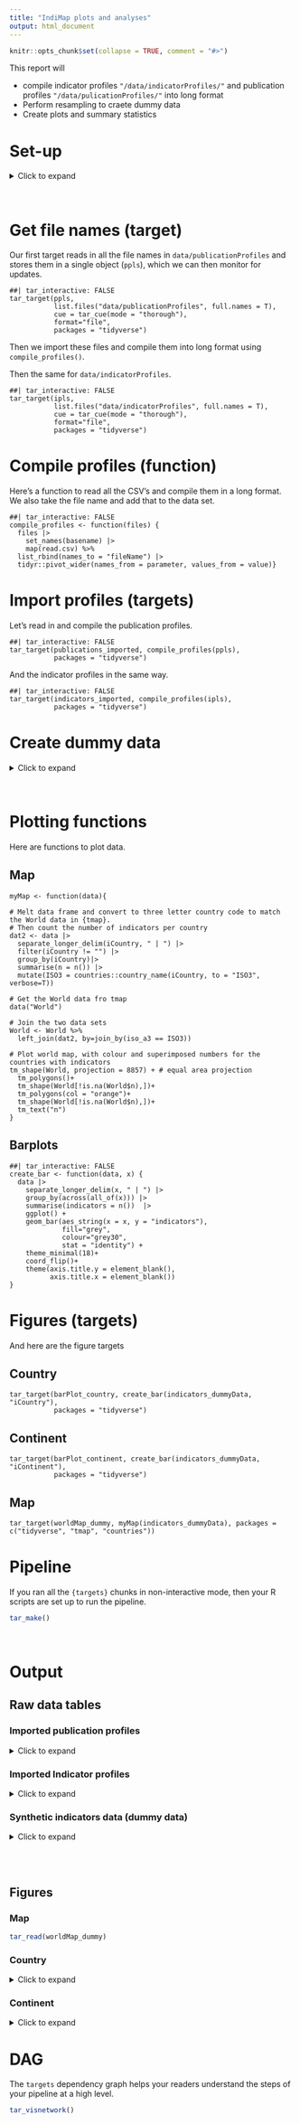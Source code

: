 ```yaml
---
title: "IndiMap plots and analyses"
output: html_document
---
```


```r
knitr::opts_chunk$set(collapse = TRUE, comment = "#>")
```

This report will

- compile indicator profiles `"/data/indicatorProfiles/"` and publication profiles `"/data/pulicationProfiles/"` into long format
- Perform resampling to craete dummy data
- Create plots and summary statistics


<!-- Target Markdown is a powerful R Markdown interface for reproducible analysis pipelines, and the chapter at https://books.ropensci.org/targets/markdown.html walks through it in detail. This R Markdown report the example from the chapter. Try it out in both interactive and non-interactive modes, either by running the code chunks in different ways or setting the `tar_interactive` chunk option. -->

# Set-up
<details><summary>Click to expand</summary>

Here are the required packages

```r
install.packages(c("tidyverse", "reactable", "tmap", "countries"))
```


```r
library(targets)
library(tidyverse)
library(tmap)
#library(DT)
library(reactable)
library(countries)
```


```targets
tar_option_set(packages = c("tidyverse", "dplyr", "purrr", "readr", "tidyr", "ggplot2", "tmap", "countries")) # I had to mention dplyr, purrr ect even though they are included in tidyverse.
options(tidyverse.quiet = TRUE)
```


```r
#Remove R scripts from previous non-interactive runs
tar_unscript()
#tar_destroy()
```
</details>

</br>



# Get file names (target)
Our first target reads in all the file names in `data/publicationProfiles` and stores them in a single object (`ppls`), which we can then monitor for updates.

```targets
##| tar_interactive: FALSE
tar_target(ppls, 
           list.files("data/publicationProfiles", full.names = T), 
           cue = tar_cue(mode = "thorough"), 
           format="file",
           packages = "tidyverse")
```

Then we import these files and compile them into long format using `compile_profiles()`.

Then the same for `data/indicatorProfiles`.

```targets
##| tar_interactive: FALSE
tar_target(ipls, 
           list.files("data/indicatorProfiles", full.names = T), 
           cue = tar_cue(mode = "thorough"), 
           format="file",
           packages = "tidyverse")
```

# Compile profiles (function)
Here's a function to read all the CSV's and compile them in a long format.
We also take the file name and add that to the data set.

```targets
##| tar_interactive: FALSE
compile_profiles <- function(files) {
  files |>
    set_names(basename) |>
    map(read.csv) %>%
  list_rbind(names_to = "fileName") |>
  tidyr::pivot_wider(names_from = parameter, values_from = value)}
```

# Import profiles (targets)
Let's read in and compile the publication profiles.

```targets
##| tar_interactive: FALSE
tar_target(publications_imported, compile_profiles(ppls),
           packages = "tidyverse")
```

And the indicator profiles in the same way.

```targets
##| tar_interactive: FALSE
tar_target(indicators_imported, compile_profiles(ipls),
           packages = "tidyverse")
```



# Create dummy data
<details><summary>Click to expand</summary>

Let's make a function to re-sample `import_indicators`  and populate a dummy data set which we can use to write generic code with.

First.
There are some columns that have multiple-choice fields separated with `|`.
For the publication profiles it's only pDirective, but this one is not so interesting, so I will ignore this for now.
In the indicator profiles we have:

To scramble these we need a separate approach compared to just re-sampling rows.

Here is a function to take a vector (data frame column) of length x, 
make it longer based on a deliminator to become x+z, 
sample to length of x, 
and sample some again to combine and make multiple choice fields. 


```targets
scramble_mc <- function(x) {
  vector <- x |> 
    as.data.frame() |>
    separate_longer_delim(cols = x, delim=" | ") |>
    distinct()
  long <- sample(vector[,1], 150, replace = T)
  # add some double values
  secondvalue <- sample(long, 20) # in 20 places
  secondvalue <- secondvalue[secondvalue!= ""] # rm blanks
  rows <- sample(1:150, 20, replace = F) # pick random row(vector) positions
  long[rows] <-  paste(long[rows], secondvalue, sep= " | ") # paste second value 
  long <- str_replace(long, "^.[|].", "") # rm leading " | "
  return(long)
  }
```

Now we can use this function inside `mutate(across())`.

```targets
##| tar_interactive: FALSE
scramble <- function(data) {
  #These are the multiple choice (mc) columns
  mc <- c("iContinent", "iCountry", "iET", "dOrigin", "iBiome")
  # resample to get 150 rows
  data[sample(1:nrow(data), 150, replace = T),] |>
    # replace the mc columns
    mutate(across(any_of(mc),scramble_mc))
}

```

```targets
tar_target(indicators_dummyData, scramble(indicators_imported))
```

</details>
</br>

# Plotting functions
Here are functions to plot data.

## Map
```targets

myMap <- function(data){
  
# Melt data frame and convert to three letter country code to match the World data in {tmap}.
# Then count the number of indicators per country
dat2 <- data |>
  separate_longer_delim(iCountry, " | ") |>
  filter(iCountry != "") |>
  group_by(iCountry)|>
  summarise(n = n()) |>
  mutate(ISO3 = countries::country_name(iCountry, to = "ISO3", verbose=T))

# Get the World data fro tmap
data("World")

# Join the two data sets
World <- World %>%
  left_join(dat2, by=join_by(iso_a3 == ISO3))

# Plot world map, with colour and superimposed numbers for the countries with indicators
tm_shape(World, projection = 8857) + # equal area projection
  tm_polygons()+
  tm_shape(World[!is.na(World$n),])+
  tm_polygons(col = "orange")+
  tm_shape(World[!is.na(World$n),])+
  tm_text("n")
}
```
## Barplots
```targets
##| tar_interactive: FALSE
create_bar <- function(data, x) {
  data |>
    separate_longer_delim(x, " | ") |>
    group_by(across(all_of(x))) |>
    summarise(indicators = n())  |>
    ggplot() +
    geom_bar(aes_string(x = x, y = "indicators"),
             fill="grey",
             colour="grey30",
             stat = "identity") +
    theme_minimal(18)+
    coord_flip()+
    theme(axis.title.y = element_blank(),
          axis.title.x = element_blank())
}
```

# Figures (targets)
And here are the figure targets

## Country
```targets
tar_target(barPlot_country, create_bar(indicators_dummyData, "iCountry"),
           packages = "tidyverse")
```


## Continent
```targets
tar_target(barPlot_continent, create_bar(indicators_dummyData, "iContinent"),
           packages = "tidyverse")
```


## Map
```targets
tar_target(worldMap_dummy, myMap(indicators_dummyData), packages = c("tidyverse", "tmap", "countries"))
```


# Pipeline

If you ran all the `{targets}` chunks in non-interactive mode, then your R scripts are set up to run the pipeline.

```r
tar_make()
```

</br>

# Output
<!-- You can retrieve results from the `_targets/` data store using `tar_read()` or `tar_load()`. -->

## Raw data tables

### Imported publication profiles
<details><summary>Click to expand</summary>

```r
reactable::reactable(tar_read(publications_imported),
          searchable = T,
          defaultPageSize=5,
          showPageSizeOptions=T,
          striped=T)
```

</details>

### Imported Indicator profiles

<details><summary>Click to expand</summary>

```r
reactable::reactable(tar_read(indicators_imported),
          searchable = T,
          defaultPageSize=5,
          showPageSizeOptions=T,
          striped=T)
```

</details>

### Synthetic indicators data (dummy data)

<details><summary>Click to expand</summary>

```r
reactable::reactable(tar_read(indicators_dummyData),
          searchable = T,
          defaultPageSize=5,
          showPageSizeOptions=T,
          striped=T)
```

</details>

</br>
</br>


## Figures

### Map
```r
tar_read(worldMap_dummy)
```


### Country
<details><summary>Click to expand</summary>
```r
tar_read(barPlot_country)
```
</details>

### Continent
<details><summary>Click to expand</summary>
```r
tar_read(barPlot_continent)
```
</details>



# DAG
The `targets` dependency graph helps your readers understand the steps of your pipeline at a high level.

```r
tar_visnetwork()
```


